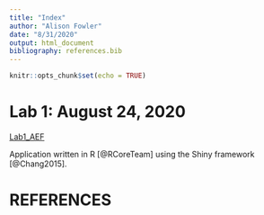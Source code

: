 ```yaml
---
title: "Index"
author: "Alison Fowler"
date: "8/31/2020"
output: html_document
bibliography: references.bib
---
```


```r
knitr::opts_chunk$set(echo = TRUE)
```

# Lab 1: August 24, 2020 

[Lab1_AEF](Lab1_AEF.html)


Application written in R [@RCoreTeam] using the Shiny framework [@Chang2015].

# REFERENCES


